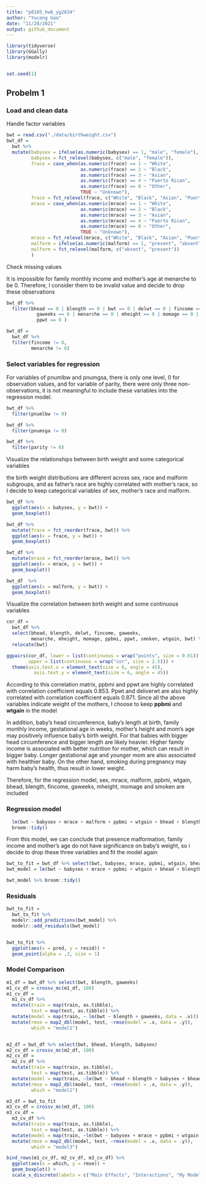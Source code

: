 ```yaml
---
title: "p8105_hw6_yg2834"
author: "Yucong Gao"
date: "11/28/2021"
output: github_document
---
```


```r
library(tidyverse)
library(GGally)
library(modelr)


set.seed(1)
```

## Probelm 1

### Load and clean data

Handle factor variables 
```r
bwt = read.csv("./data/birthweight.csv")
bwt_df = 
  bwt %>%  
  mutate(babysex = ifelse(as.numeric(babysex) == 1, "male", "female"), 
         babysex = fct_relevel(babysex, c("male", "female")), 
         frace = case_when(as.numeric(frace) == 1 ~ "White", 
                           as.numeric(frace) == 2 ~ "Black",
                           as.numeric(frace) == 3 ~ "Asian",
                           as.numeric(frace) == 4 ~ "Puerto Rican",
                           as.numeric(frace) == 8 ~ "Other", 
                           TRUE ~ "Unknown"), 
         frace = fct_relevel(frace, c("White", "Black", "Asian", "Puerto Rican", "Other")), 
         mrace = case_when(as.numeric(mrace) == 1 ~ "White", 
                           as.numeric(mrace) == 2 ~ "Black",
                           as.numeric(mrace) == 3 ~ "Asian",
                           as.numeric(mrace) == 4 ~ "Puerto Rican",
                           as.numeric(mrace) == 8 ~ "Other", 
                           TRUE ~ "Unknown"), 
         mrace = fct_relevel(mrace, c("White", "Black", "Asian", "Puerto Rican")), 
         malform = ifelse(as.numeric(malform) == 1, "present", "absent"), 
         malform = fct_relevel(malform, c("absent", "present"))
         )

```


Check missing values

It is impossible for family monthly income and mother's age at menarche to be 0. Therefore, I consider them to be invalid value and decide to drop these observations
```r
bwt_df %>% 
  filter(bhead == 0 | blength == 0 | bwt == 0 | delwt == 0 | fincome == 0 | 
           gaweeks == 0 | menarche == 0 | mheight == 0 | momage == 0 | ppbmi == 0 | 
           ppwt == 0 )

bwt_df = 
  bwt_df %>% 
  filter(fincome != 0, 
         menarche != 0)
```

### Select variables for regression

For variables of pnumlbw and pnumgsa, there is only one level, 0 for observation values, and for variable of parity, there were only three non-observations, it is not meaningful to include these variables into the regression model. 
```r
bwt_df %>% 
  filter(pnumlbw != 0)

bwt_df %>% 
  filter(pnumsga != 0)

bwt_df %>% 
  filter(parity != 0)
```


Visualize the relationships between birth weight and some categorical variables

the birth weight distributions are different across sex, race and malform subgroups, and as father's race are highly correlated with mother's race, so I decide to keep categorical variables of sex, mother's race and malform. 
```r
bwt_df %>% 
  ggplot(aes(x = babysex, y = bwt)) +
  geom_boxplot()

bwt_df %>% 
  mutate(frace = fct_reorder(frace, bwt)) %>% 
  ggplot(aes(x = frace, y = bwt)) +
  geom_boxplot()

bwt_df %>% 
  mutate(mrace = fct_reorder(mrace, bwt)) %>% 
  ggplot(aes(x = mrace, y = bwt)) +
  geom_boxplot()

bwt_df  %>% 
  ggplot(aes(x = malform, y = bwt)) +
  geom_boxplot()


```

Visualize the correlation between birth weight and some continuous variables
```r
cor_df = 
  bwt_df %>% 
  select(bhead, blength, delwt, fincome, gaweeks, 
         menarche, mheight, momage, ppbmi, ppwt, smoken, wtgain, bwt) %>% 
  relocate(bwt)

ggpairs(cor_df, lower = list(continuous = wrap("points", size = 0.01)), 
        upper = list(continuous = wrap("cor", size = 2.5))) + 
  theme(axis.text.x = element_text(size = 6, angle = 45),
          axis.text.y = element_text(size = 6, angle = 45))
```

According to this correlation matrix, ppbmi and ppwt are highly correlated with correlation coefficient equals 0.853. Ppwt and deliverwt are also highly correlated with correlation coefficient equals 0.871. Since all the above variables indicate weight of the mothers, I choose to keep **ppbmi** and **wtgain** in the model

In addition, baby's head circumference, baby's length at birth, family monthly income, gestational age in weeks, mother's height and mom's age may positively influence baby's birth weight. For that babies with bigger head circumference and bigger length are likely heavier. Higher family income is associated with better nutrition for mother, which can result in bigger baby. Longer gestational age and younger mom are also associated with healthier baby. On the other hand, smoking during pregnancy may harm baby's health, thus result in lower weight. 

Therefore, for the regression model, sex, mrace, malform, ppbmi, wtgain, bhead, blength, fincome, gaweeks, mheight, momage and smoken are included

### Regression model

```r
  lm(bwt ~ babysex + mrace + malform + ppbmi + wtgain + bhead + blength + fincome + gaweeks + mheight + momage + smoken, data = bwt_df) %>% 
  broom::tidy()

```

From this model, we can conclude that presence malformation, family income and mother's age do not have significance on baby's weight, so i decide to drop these three variables and fit the model again

```r
bwt_to_fit = bwt_df %>% select(bwt, babysex, mrace, ppbmi, wtgain, bhead, blength, gaweeks, mheight, smoken)
bwt_model = lm(bwt ~ babysex + mrace + ppbmi + wtgain + bhead + blength  + gaweeks + mheight + smoken, data = bwt_to_fit)

bwt_model %>% broom::tidy()

```

### Residuals
```r
bwt_to_fit = 
  bwt_to_fit %>% 
  modelr::add_predictions(bwt_model) %>% 
  modelr::add_residuals(bwt_model) 


bwt_to_fit %>% 
  ggplot(aes(x = pred, y = resid)) + 
  geom_point(alpha = .3, size = 1)
```

### Model Comparison
```r
m1_df = bwt_df %>% select(bwt, blength, gaweeks)
m1_cv_df = crossv_mc(m1_df, 100)
m1_cv_df = 
  m1_cv_df %>% 
  mutate(train = map(train, as.tibble), 
         test = map(test, as.tibble)) %>% 
  mutate(model = map(train, ~ lm(bwt ~ blength + gaweeks, data = .x))) %>% 
  mutate(rmse = map2_dbl(model, test, ~rmse(model = .x, data = .y)), 
         which = "model1")


m2_df = bwt_df %>% select(bwt, bhead, blength, babysex)
m2_cv_df = crossv_mc(m2_df, 100)
m2_cv_df = 
  m2_cv_df %>% 
  mutate(train = map(train, as.tibble), 
         test = map(test, as.tibble)) %>% 
  mutate(model = map(train, ~lm(bwt ~ bhead + blength + babysex + bhead * blength + bhead * babysex + blength * babysex, data = .x))) %>% 
  mutate(rmse = map2_dbl(model, test, ~rmse(model = .x, data = .y)), 
         which = "model2")

m3_df = bwt_to_fit
m3_cv_df = crossv_mc(m3_df, 100)
m3_cv_df = 
  m3_cv_df %>% 
  mutate(train = map(train, as.tibble), 
         test = map(test, as.tibble)) %>% 
  mutate(model = map(train, ~lm(bwt ~ babysex + mrace + ppbmi + wtgain + bhead + blength  + gaweeks + mheight + smoken, data = .x))) %>% 
  mutate(rmse = map2_dbl(model, test, ~rmse(model = .x, data = .y)), 
         which = "model3")

bind_rows(m1_cv_df, m2_cv_df, m3_cv_df) %>% 
  ggplot(aes(x = which, y = rmse)) + 
  geom_boxplot() + 
  scale_x_discrete(labels = c("Main Effects", "Interactions", "My Model"))

```



